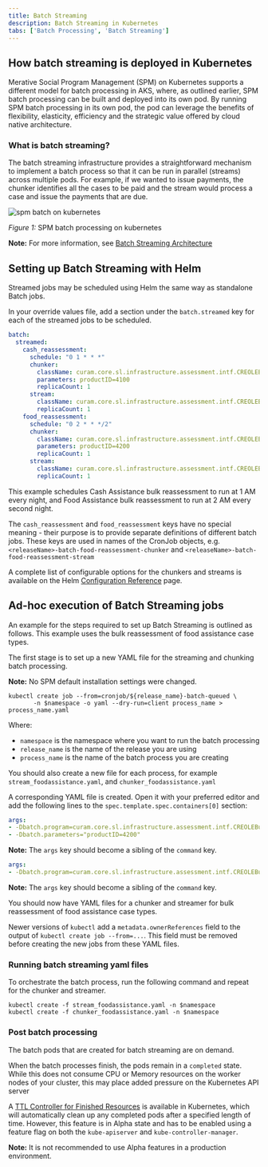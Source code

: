 ```yaml
---
title: Batch Streaming
description: Batch Streaming in Kubernetes
tabs: ['Batch Processing', 'Batch Streaming']
---
```


## How batch streaming is deployed in Kubernetes

Merative Social Program Management (SPM) on Kubernetes supports a different model for batch processing in AKS, where, as outlined earlier, SPM batch processing can be built and deployed into its own pod.
By running SPM batch processing in its own pod, the pod can leverage the benefits of flexibility, elasticity, efficiency and the strategic value offered by cloud native architecture.

### What is batch streaming?

The batch streaming infrastructure provides a straightforward mechanism to implement a batch process so that it can be run in parallel (streams) across multiple pods.
For example, if we wanted to issue payments, the chunker identifies all the cases to be paid and the stream would process a case and issue the payments that are due.

![spm batch on kubernetes](../../../images/spm_batch_processing_on_kubernetes.png)
<Caption>

*Figure 1:* SPM batch processing on kubernetes

</Caption>

<InlineNotification>

**Note:** For more information, see [Batch Streaming Architecture](https://www.ibm.com/docs/en/spm/8.0.2?topic=details-additional-information)

</InlineNotification>

## Setting up Batch Streaming with Helm

Streamed jobs may be scheduled using Helm the same way as standalone Batch jobs.

In your override values file, add a section under the `batch.streamed` key for each of the streamed jobs to be scheduled.

```yaml
batch:
  streamed:
    cash_reassessment:
      schedule: "0 1 * * *"
      chunker:
        className: curam.core.sl.infrastructure.assessment.intf.CREOLEBulkCaseChunkReassessmentByProduct.process
        parameters: productID=4100
        replicaCount: 1
      stream:
        className: curam.core.sl.infrastructure.assessment.intf.CREOLEBulkCaseChunkReassessmentStream.process
        replicaCount: 1
    food_reassessment:
      schedule: "0 2 * * */2"
      chunker:
        className: curam.core.sl.infrastructure.assessment.intf.CREOLEBulkCaseChunkReassessmentByProduct.process
        parameters: productID=4200
        replicaCount: 1
      stream:
        className: curam.core.sl.infrastructure.assessment.intf.CREOLEBulkCaseChunkReassessmentStream.process
        replicaCount: 1
```

This example schedules Cash Assistance bulk reassessment to run at 1 AM every night, and Food Assistance bulk reassessment to run at 2 AM every second night.

The `cash_reassessment` and `food_reassessment` keys have no special meaning - their purpose is to provide separate definitions of different batch jobs.
These keys are used in names of the CronJob objects, e.g. `<releaseName>-batch-food-reassessment-chunker` and `<releaseName>-batch-food-reassessment-stream`

A complete list of configurable options for the chunkers and streams is available on the Helm [Configuration Reference](/deployment/config-reference#batch-jobs) page.

## Ad-hoc execution of Batch Streaming jobs

An example for the steps required to set up Batch Streaming is outlined as follows.
This example uses the bulk reassessment of food assistance case types.

The first stage is to set up a new YAML file for the streaming and chunking batch processing.

<InlineNotification>

**Note:** No SPM default installation settings were changed.

</InlineNotification>

```shell
kubectl create job --from=cronjob/${release_name}-batch-queued \
       -n $namespace -o yaml --dry-run=client process_name > process_name.yaml
```

Where:

* `namespace` is the namespace where you want to run the batch processing
* `release_name` is the name of the release you are using
* `process_name` is the name of the batch process you are creating

You should also create a new file for each process, for example `stream_foodassistance.yaml`, and `chunker_foodassistance.yaml`

A corresponding YAML file is created. Open it with your preferred editor and add the following lines to the `spec.template.spec.containers[0]` section:

<Tabs>

<Tab label="Chunker">
<Row>
<Column>

```yaml
args:
- -Dbatch.program=curam.core.sl.infrastructure.assessment.intf.CREOLEBulkCaseChunkReassessmentByProduct.process
- -Dbatch.parameters="productID=4200"
```

**Note:** The `args` key should become a sibling of the `command` key.

</Column>
</Row>
</Tab>

<Tab label="Stream">
<Row>
<Column>

```yaml
args:
- -Dbatch.program=curam.core.sl.infrastructure.assessment.intf.CREOLEBulkCaseChunkReassessmentStream.process
```

**Note:** The `args` key should become a sibling of the `command` key.

</Column>
</Row>
</Tab>

</Tabs>

You should now have YAML files for a chunker and streamer for bulk reassessment of food assistance case types.

<InlineNotification>

Newer versions of `kubectl` add a `metadata.ownerReferences` field to the output of `kubectl create job --from=...`.
This field must be removed before creating the new jobs from these YAML files.

</InlineNotification>

### Running batch streaming yaml files

To orchestrate the batch process, run the following command and repeat for the chunker and streamer.

```shell
kubectl create -f stream_foodassistance.yaml -n $namespace
kubectl create -f chunker_foodassistance.yaml -n $namespace
```

### Post batch processing

The batch pods that are created for batch streaming are on demand.

When the batch processes finish, the pods remain in a `completed` state.
While this does not consume CPU or Memory resources on the worker nodes of your cluster, this may place added pressure on the Kubernetes API server

<InlineNotification>

A [TTL Controller for Finished Resources](https://kubernetes.io/docs/concepts/workloads/controllers/ttlafterfinished/) is available in Kubernetes, which will automatically clean up any completed pods after a specified length of time.
However, this feature is in Alpha state and has to be enabled using a feature flag on both the `kube-apiserver` and `kube-controller-manager`.

**Note:** It is not recommended to use Alpha features in a production environment.

</InlineNotification>
